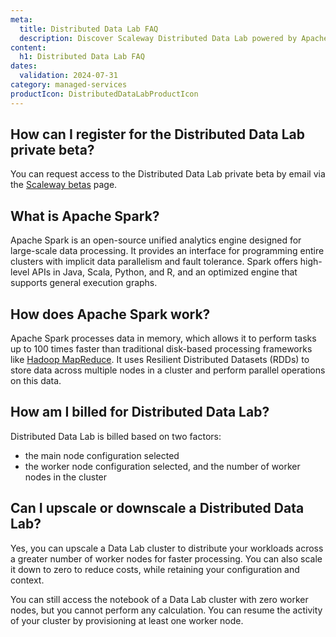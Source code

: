 ```yaml
---
meta:
  title: Distributed Data Lab FAQ
  description: Discover Scaleway Distributed Data Lab powered by Apache Spark, and how to use it.
content:
  h1: Distributed Data Lab FAQ
dates:
  validation: 2024-07-31
category: managed-services
productIcon: DistributedDataLabProductIcon
---
```


## How can I register for the Distributed Data Lab private beta?

You can request access to the Distributed Data Lab private beta by email via the [Scaleway betas](https://www.scaleway.com/fr/betas/#distributed-data-lab) page.

## What is Apache Spark?

Apache Spark is an open-source unified analytics engine designed for large-scale data processing. It provides an interface for programming entire clusters with implicit data parallelism and fault tolerance. Spark offers high-level APIs in Java, Scala, Python, and R, and an optimized engine that supports general execution graphs.

## How does Apache Spark work?

Apache Spark processes data in memory, which allows it to perform tasks up to 100 times faster than traditional disk-based processing frameworks like [Hadoop MapReduce](https://fr.wikipedia.org/wiki/MapReduce). It uses Resilient Distributed Datasets (RDDs) to store data across multiple nodes in a cluster and perform parallel operations on this data.

## How am I billed for Distributed Data Lab?

Distributed Data Lab is billed based on two factors:
- the main node configuration selected
- the worker node configuration selected, and the number of worker nodes in the cluster

## Can I upscale or downscale a Distributed Data Lab?

Yes, you can upscale a Data Lab cluster to distribute your workloads across a greater number of worker nodes for faster processing. You can also scale it down to zero to reduce costs, while retaining your configuration and context.

You can still access the notebook of a Data Lab cluster with zero worker nodes, but you cannot perform any calculation. You can resume the activity of your cluster by provisioning at least one worker node.
